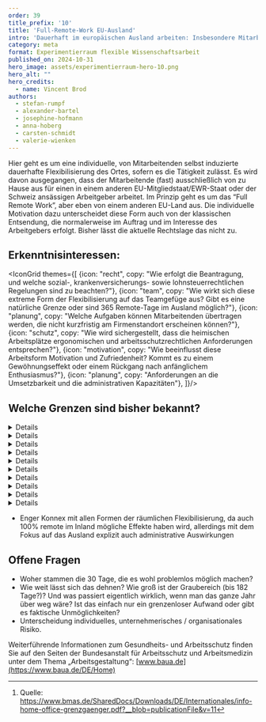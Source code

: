 ```yaml
---
order: 39
title_prefix: '10'
title: 'Full-Remote-Work EU-Ausland'
intro: 'Dauerhaft im europäischen Ausland arbeiten: Insbesondere Mitarbeitende mit ausländischen Wurzeln wünschen sich diese Form des Homeoffice. Aktuell gibt es jedoch rechtliche Hürden, die dies erschweren.'
category: meta
format: Experimentierraum flexible Wissenschaftsarbeit
published_on: 2024-10-31
hero_image: assets/experimentierraum-hero-10.png
hero_alt: ""
hero_credits:
  - name: Vincent Brod
authors:
  - stefan-rumpf
  - alexander-bartel
  - josephine-hofmann
  - anna-hoberg
  - carsten-schmidt
  - valerie-wienken
---
```


Hier geht es um eine individuelle, von Mitarbeitenden selbst induzierte dauerhafte Flexibilisierung des Ortes, sofern es die Tätigkeit zulässt. Es wird davon ausgegangen, dass der Mitarbeitende (fast) ausschließlich von zu Hause aus für einen in einem anderen EU-Mitgliedstaat/EWR-Staat oder der Schweiz ansässigen Arbeitgeber arbeitet. Im Prinzip geht es um das “Full Remote Work”, aber eben von einem anderen EU-Land aus. Die individuelle Motivation dazu unterscheidet diese Form auch von der klassischen Entsendung, die normalerweise im Auftrag und im Interesse des Arbeitgebers erfolgt. Bisher lässt die aktuelle Rechtslage das nicht zu.

## Erkenntnisinteressen:

<IconGrid themes={[
  {icon: "recht", copy: "Wie erfolgt die Beantragung, und welche sozial-, krankenversicherungs- sowie lohnsteuerrechtlichen Regelungen sind zu beachten?"},
  {icon: "team", copy: "Wie wirkt sich diese extreme Form der Flexibilisierung auf das Teamgefüge aus? Gibt es eine natürliche Grenze oder sind 365 Remote-Tage im Ausland möglich?"},
  {icon: "planung", copy: "Welche Aufgaben können Mitarbeitenden übertragen werden, die nicht kurzfristig am Firmenstandort erscheinen können?"},
  {icon: "schutz", copy: "Wie wird sichergestellt, dass die heimischen Arbeitsplätze ergonomischen und arbeitsschutzrechtlichen Anforderungen entsprechen?"},
  {icon: "motivation", copy: "Wie beeinflusst diese Arbeitsform Motivation und Zufriedenheit? Kommt es zu einem Gewöhnungseffekt oder einem Rückgang nach anfänglichem Enthusiasmus?"},
  {icon: "planung", copy: "Anforderungen an die Umsetzbarkeit und die administrativen Kapazitäten"},
]}/>

## Welche Grenzen sind bisher bekannt?

<DetailsGroup>
<Details summary="Technische Grenzen">

- IT-Sicherheit im Ausland
- Funktionsfähige Datenverbindung
- Roaming außerhalb der EU
- Datensicherheitsbeschränkungen

</Details>
<Details summary="Prozessuale Grenzen">

- Kosten für Daten- und Telefonverkehr
- Zensur im Ausland
- Ausgabe, Wartung, Support entsprechender Arbeitsmittel (Laptop, Headset)
- Notfallverfahren / faktisch Wegfall kurzfristiger Präsenzmöglichkeiten im Office
- Unter welchen Bedingungen greift eine mögliche Rückkehrpflicht?

</Details>
<Details summary="Führungs- und teambezogene Grenzen">

- Wirkungen auf den Zusammenhalt im engeren Arbeitsbereich, “Ungleichbehandlung” von Personen im Sinne besonderer Vorteile / Rücksichtnahmen
- Eingeschränkte Dispositionsfähigkeit für die FK in Bezug auf Einsatzarten und -orte der jeweiligen Mitarbeitenden

</Details>
<Details summary="Kulturelle Grenzen">

- Evtl. Irritationen aufgrund differenzierter kultureller Gewohnheiten in den jeweiligen Aufenthaltsländern (z.B. längere Mittagspausen)

</Details>
<Details summary="Arbeitsrechtliche Grenzen">

- Arbeitszeit- und Arbeitsschutz nach deutschem Recht, allerdings sind auch die lokalen Arbeitszeit- und Arbeitsschutzgesetze einzu- halten. In manchen Ländern gelten längere Ruhezeiten (z.B. Spanien 12 h)
- Die Dokumentation der täglichen Arbeitszeit muss ggf. an den Arbeitnehmer delegiert werden
- Arbeitsschutz und Fürsorgepflicht (das kann bedeuten, dass er in Ländern mit besonderen Risiken für Sicherheit und Gesundheit besondere Vorkehrungen treffen muss, beispielsweise durch Sicherheitsschulungen, Bereitstellung von Sicherheitsausrüstung oder speziellen Versicherungen.) Notwendig wäre dann eine remote-Schulung oder Zusendung von entsprechenden Ausstattungsgegenständen

</Details>
<Details summary="Steuerrechtliche Grenzen">

- Eingeschränkte Vertragsabschlussvollmacht / Prokura
- Gefahr der Gründung einer Betriebsstätte
- Veränderte Einkommenssteuerpflichten durch Unterschreiten der geforderten 183 Tage im Inland

</Details>
<Details summary="Sozialversicherungsrechtliche Grenzen">

- Die Ausstellung einer A1-Bescheinigung, um einen Wechsel der Sozialversicherungssysteme zu vermeiden, wird nicht möglich sein. Also müsste ein Wechsel in ein anderes Sozialversicherungssystem erfolgen: “Arbeitet eine Person also ausschließlich von zu Hause aus für einen in einem anderen EU-Mitgliedstaat/EWR-Staat oder der Schweiz ansässigen Arbeitgeber, unterfällt sie dem System der sozialen Sicherheit ihres Wohnstaates, der gleichzeitig Beschäftigungsstaat im Sinne des Art. 11 Abs. 3 Buchstabe a) VO (EG) Nr. 883/2004 ist.“ [^1]
- Sozialversicherungsbeiträge:
  - Mitarbeitende müssten Sozialversicherungsbeiträge gemäß den Gesetzen des neuen Staates entrichten. Dies kann Auswirkungen auf die Höhe der Abzüge und die Art der Leistungen haben, die Sie erhalten (Krankenversicherung, Rentenversicherung, Arbeitslosenversicherung usw.).
  - Ansprüche und Leistungen: Ihre Ansprüche auf soziale Leistungen wie Rente, Krankenversorgung, etc., könnten sich ändern, da diese Leistungen in der Regel an die Beitragszahlungen im jeweiligen Land gebunden sind.
  - Formalitäten: Arbeitnehmende müssen sich um die Anmeldung und alle weiteren Formalitäten im neuen Land kümmern, es sei denn, dies wird durch den Arbeitgeber organisiert.
  - Arbeitgeberbeiträge: Der in Deutschland ansässige Arbeitgeber müsste die sozialversicherungsrechtlichen Abgaben im neuen Tätigkeitsstaat abführen.
  - Bilanzielle Auswirkungen: Abhängig von den Sozialversicherungsbeiträgen und Steuern im neuen Land, könnten sich für den Arbeitgeber die Personalkosten ändern.

</Details>
<Details summary="Tarifvertragliche Grenzen">

- Keine bekannt

</Details>
<Details summary="Gesundheitliche Grenzen">

- Keine bekannt

</Details>
<Details summary="Sonstige Grenzen / Hürden">

- Exportkontrolle (Embargo, Geheimschutz)
- DS GVO
- Geltungsbereich (Inland (100% remote)), Europäischer Wirtschaftsraum, Außerhalb EWR Inland (100% remote)
- Meldepflicht

</Details>
</DetailsGroup>

<Callout title="Zu welchen anderen Erprobungsfeldern besteht ein enger Bezug?">

- Enger Konnex mit allen Formen der räumlichen Flexibilisierung, da auch 100% remote im Inland mögliche Effekte haben wird, allerdings mit dem Fokus auf das Ausland explizit auch administrative Auswirkungen

</Callout>

<IconTile to="/experimentierraum-flexible-wissenschaftsarbeit#ortsflexible-arbeitsmoglichkeiten" eyebrow="Zuordnung im Experimentierraum" body="New Horizons — Ortsflexible und attraktive Arbeitsmöglichkeiten (OaA)" icon="place"/>

## Offene Fragen

- Woher stammen die 30 Tage, die es wohl problemlos möglich machen?
- Wie weit lässt sich das dehnen? Wie groß ist der Graubereich (bis 182 Tage?)? Und was passiert eigentlich wirklich, wenn man das ganze Jahr über weg wäre? Ist das einfach nur ein grenzenloser Aufwand oder gibt es faktische Unmöglichkeiten?
- Unterscheidung individuelles, unternehmerisches / organisationales Risiko.

<Callout>

Weiterführende Informationen zum Gesundheits- und Arbeitsschutz finden Sie auf den Seiten der Bundesanstalt für Arbeitsschutz und Arbeitsmedizin unter dem Thema „Arbeitsgestaltung“: [www.baua.de](https://www.baua.de/DE/Home)

</Callout>

<File file="2024-08-27_Machbarkeitsstudie_Experimentierraum_Webversion-1.pdf" title="Vollständigen Ergebnisbericht herunterladen"/>

[^1]: Quelle: https://www.bmas.de/SharedDocs/Downloads/DE/Internationales/info-home-office-grenzgaenger.pdf?__blob=publicationFile&v=11
